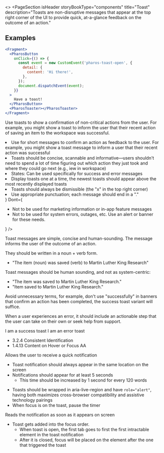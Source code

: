
<>
<PageSection
  isHeader
  storyBookType="components"
  title="Toast"
  description="Toasts are non-disruptive messages that appear at the top right corner of the UI to provide
    quick, at-a-glance feedback on the outcome of an action."
></PageSection>

## Examples

```jsx live
<Fragment>
  <PharosButton
    onClick={() => {
      const event = new CustomEvent('pharos-toast-open', {
        detail: {
          content: 'Hi there!',
        },
      });
      document.dispatchEvent(event);
    }}
  >
    Have a toast!
  </PharosButton>
  <PharosToaster></PharosToaster>
</Fragment>
```

<PageSection topMargin title="Usage">
  <p>
    Use toasts to show a confirmation of non-critical actions from the user. For example, you might
    show a toast to inform the user that their recent action of saving an item to the workspace was
    successful.
  </p>
</PageSection>

<PageSection title="Best practices">
  <BestPractices
    Do={
      <ul>
        <li>
          Use for short messages to confirm an action as feedback to the user. For example, you
          might show a toast message to inform a user that their recent action was successful
        </li>
        <li>
          Toasts should be concise, scannable and informative—users shouldn't need to spend a lot of
          time figuring out which action they just took and where they could go next (e.g., iew in
          workspace)
        </li>
        <li>States: Can be used specifically for success and error messages</li>
        <li>
          Display toasts one at a time, the newest toasts should appear above the most recently
          displayed toasts
        </li>
        <li>Toasts should always be dismissible (the "x" in the top right corner)</li>
        <li>Use appropriate punctuation; each message should end in a "."</li>
      </ul>
    }
    Dont={
      <ul>
        <li>Not to be used for marketing information or in-app feature messages</li>
        <li>
          Not to be used for system errors, outages, etc. Use an alert or banner for these needs.
        </li>
      </ul>
    }
  />
</PageSection>

<PageSection title="Content guidelines">
  <PageSection subSectionLevel={1} title="Toast messages">
    <PageSection subSectionLevel={2} title="Success">
      <p>
        Toast messages are simple, concise and human-sounding. The message informs the user of the
        outcome of an action.
      </p>
      <p>They should be written in a noun + verb form.</p>
      <ul className="list-example__no-bullets">
        <li style={{ display: 'flex' }}>
          "The item (noun) was saved (verb) to Martin Luther King Research"
        </li>
      </ul>
      <p>Toast messages should be human sounding, and not as system-centric:</p>
      <ul className="list-example__no-bullets">
        <li style={{ display: 'flex', color: 'var(--pharos-color-green-base)' }}>
          <PharosIcon
            name={'checkmark'}
            class="checkmark"
            style={{
              marginRight: 'var(--pharos-spacing-one-half-x)',
              fill: 'var(--pharos-color-green-base)',
            }}
            a11yTitle="good example"
          ></PharosIcon>"The item was saved to Martin Luther King Research."
        </li>
        <li style={{ display: 'flex', color: 'var(--pharos-color-living-coral-53)' }}>
          <PharosIcon
            name={'close'}
            class="close"
            style={{
              marginRight: 'var(--pharos-spacing-one-half-x',
              fill: 'var(--pharos-color-living-coral-53)',
            }}
            a11yTitle="bad example"
          ></PharosIcon>"Item saved to Martin Luther King Research."
        </li>
      </ul>
      <p>
        Avoid unnecessary terms, for example, don't use "successfully" in banners that confirm an
        action has been completed, the success toast variant will suffice.
      </p>
    </PageSection>
    <PageSection subSectionLevel={2} title="Error">
      <p>
        When a user experiences an error, it should include an actionable step that the user can
        take on their own or seek help from support.
      </p>
    </PageSection>
  </PageSection>
</PageSection>

<PageSection title="State">
  <PharosToast open>I am a success toast</PharosToast>
  <PharosToast status="error" open>
    I am an error toast
  </PharosToast>
</PageSection>

<PageSection title="Accessibility">
  <PageSection subSectionLevel={1} title="Relevant WCAG guidelines">
    <ul>
      <li>
        <PharosLink href="https://www.w3.org/WAI/WCAG21/Understanding/consistent-identification.html">
          3.2.4 Consistent Identification
        </PharosLink>
      </li>
      <li>
        <PharosLink href="https://www.w3.org/WAI/WCAG21/Understanding/content-on-hover-or-focus.html">
          1.4.13 Content on Hover or Focus AA
        </PharosLink>
      </li>
    </ul>
  </PageSection>
  <PageSection subSectionLevel={1} title="Importance">
    <p>Allows the user to receive a quick notification</p>
  </PageSection>
  <PageSection subSectionLevel={1} title="Visual expectations">
    <ul>
      <li>Toast notification should always appear in the same location on the screen</li>
      <li>
        Notifications should appear for at least 5 seconds
        <ul>
          <li>This time should be increased by 1 second for every 120 words</li>
        </ul>
      </li>
    </ul>
  </PageSection>
  <PageSection subSectionLevel={1} title="Code expectations">
    <ul>
      <li>
        Toasts should be wrapped in aria-live-region and have <code>role="alert"</code>, having both
        maximizes cross-browser compatibility and assistive technology pairings
      </li>
      <li>When focus is on the toast, pause the timer</li>
    </ul>
  </PageSection>
  <PageSection subSectionLevel={1} title="Expected actions">
    <PageSection subSectionLevel={2} title="Screen reader">
      <p>Reads the notification as soon as it appears on screen</p>
    </PageSection>
    <PageSection subSectionLevel={2} title="Keyboard">
      <ul>
        <li>
          Toast gets added into the focus order.
          <ul>
            <li>
              When toast is open, the first tab goes to first the first intractable element in the
              toast notification
            </li>
            <li>
              After it is closed, focus will be placed on the element after the one that triggered
              the toast
            </li>
          </ul>
        </li>
      </ul>
    </PageSection>
  </PageSection>
</PageSection>
</>
